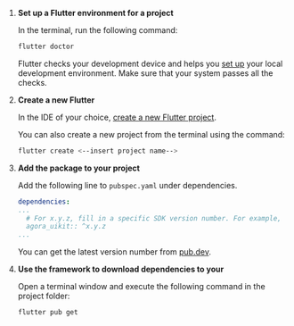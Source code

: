 <PlatformWrapper platform="flutter">

1. **Set up a Flutter environment for a <Vpd k="NAME"/> project**

    In the terminal, run the following command:

    ```bash
    flutter doctor
    ```
    Flutter checks your development device and helps you [set up](https://docs.flutter.dev/get-started/editor) your local development environment. Make sure that your system passes all the checks.

1. **Create a new Flutter <Vpl k="CLIENT" />**

    In the IDE of your choice, [create a new Flutter project](https://docs.flutter.dev/development/tools/android-studio#creating-a-new-project).

    You can also create a new project from the terminal using the command:

    ```bash
    flutter create <--insert project name-->
    ```

1. **Add the <Vpl k="NAME" /> <Vg k="UIK" /> package to your project**

    Add the following line to `pubspec.yaml` under dependencies. 

    ```yaml
    dependencies:
    ...
      # For x.y.z, fill in a specific SDK version number. For example, 1.0.3
      agora_uikit:: ^x.y.z
    ...
    ``` 

    You can get the latest <Vpl k="NAME" /> <Vg k="UIK" /> version number from [pub.dev](https://pub.dev/packages/agora_uikit).

1. **Use the <Vpl k="NAME" /> framework to download dependencies to your <Vpl k="CLIENT" />**

    Open a terminal window and execute the following command in the project folder:

    ```bash
    flutter pub get
    ```



</PlatformWrapper>